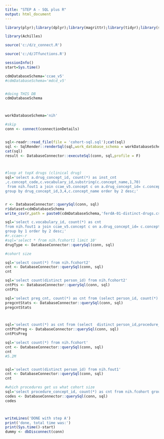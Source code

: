 ```yaml
---
title: "STEP A - SQL plus R"
output: html_document
---
```


```r
library(plyr);library(dplyr);library(magrittr);library(tidyr);library(stringr);library(readr)

library(Achilles)

source('c:/d/z_connect.R')

source('c:/d/JTfunctions.R')

sessionInfo()
start=Sys.time()

cdmDatabaseSchema='ccae_v5'
#cdmDatabaseSchema='mdcd_v5'


#doing THIS DB
cdmDatabaseSchema



workDatabaseSchema='nih'

#skip
conn <- connect(connectionDetails)


sql<-readr::read_file(file = 'cohort-sql.sql');cat(sql)
sql <- SqlRender::renderSql(sql,work_database_schema = workDatabaseSchema,cdm_database_schema=cdmDatabaseSchema)$sql
cat(sql)
result <- DatabaseConnector::executeSql(conn, sql,profile = F)



#loop at topX drugs (clinical drug)
sql='select a.drug_concept_id, count(*) as inst_cnt
,c.concept_code,c.vocabulary_id,substring(c.concept_name,1,70)
 from nih.fout1 a join ccae_v5.concept c on a.drug_concept_id= c.concept_id
group by drug_concept_id,3,4,c.concept_name order by 2 desc;'


r <- DatabaseConnector::querySql(conn, sql)
r$dataset=cdmDatabaseSchema
write_csv(r,path = paste0(cdmDatabaseSchema,'ferdA-01-distinct-drugs.csv'))

sql='select c.vocabulary_id, count(*) as cnt
from nih.fout1 a join ccae_v5.concept c on a.drug_concept_id= c.concept_id
group by 1 order by 2 desc;'
#r.ccae<-r
#sql='select * from nih.fcohort1 limit 10'
drugType <- DatabaseConnector::querySql(conn, sql)

#cohort size

sql='select count(*) from nih.fcohort2'
cnt <- DatabaseConnector::querySql(conn, sql)
cnt

sql='select count(distinct person_id) from nih.fcohort2'
cntPts <- DatabaseConnector::querySql(conn, sql)
cntPts

sql='select preg_cnt, count(*) as cnt from (select person_id, count(*) as preg_cnt from nih.fcohort2 group by 1) group by 1 order by 1'
pregcntStats <- DatabaseConnector::querySql(conn, sql)
pregcntStats



sql='select count(*) as cnt from (select  distinct person_id,procedure_date from nih.fcohort2)'
cntPtsPreg <- DatabaseConnector::querySql(conn, sql)
cntPtsPreg

sql='select count(*) from nih.fcohort'
cnt <- DatabaseConnector::querySql(conn, sql)
cnt
#5.2M


sql='select count(distinct person_id) from nih.fout1'
cnt <- DatabaseConnector::querySql(conn, sql)
cnt

#which procedures get us what cohort size 
sql='select procedure_concept_id, count(*) as cnt from nih.fcohort group by 1 order by 2 desc'
codes <- DatabaseConnector::querySql(conn, sql)
codes



writeLines('DONE with step A')
print('done, total time was:')
print(Sys.time()-start)
dummy <- dbDisconnect(conn)
```

